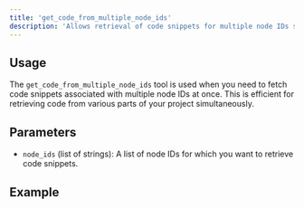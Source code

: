 ```yaml
---
title: 'get_code_from_multiple_node_ids'
description: 'Allows retrieval of code snippets for multiple node IDs simultaneously.'
---
```


## Usage

The `get_code_from_multiple_node_ids` tool is used when you need to fetch code snippets associated with multiple node IDs at once. This is efficient for retrieving code from various parts of your project simultaneously.

## Parameters

- `node_ids` (list of strings): A list of node IDs for which you want to retrieve code snippets.

## Example
